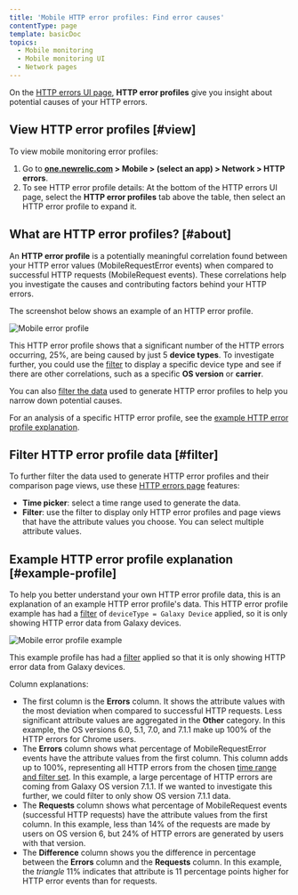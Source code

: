 ```yaml
---
title: 'Mobile HTTP error profiles: Find error causes'
contentType: page
template: basicDoc
topics:
  - Mobile monitoring
  - Mobile monitoring UI
  - Network pages
---
```


On the [HTTP errors UI page](/docs/mobile-monitoring/mobile-monitoring-ui/network-pages/http-errors-network-failure-analysis), **HTTP error profiles** give you insight about potential causes of your HTTP errors.

## View HTTP error profiles [#view]

To view mobile monitoring error profiles:

1. Go to **[one.newrelic.com](https://one.newrelic.com) > Mobile > (select an app) > Network > HTTP errors**.
2. To see HTTP error profile details: At the bottom of the HTTP errors UI page, select the **HTTP error profiles** tab above the table, then select an HTTP error profile to expand it.

## What are HTTP error profiles? [#about]

An **HTTP error profile** is a potentially meaningful correlation found between your HTTP error values (MobileRequestError events) when compared to successful HTTP requests (MobileRequest events). These correlations help you investigate the causes and contributing factors behind your HTTP errors.

The screenshot below shows an example of an HTTP error profile.

![Mobile error profile](./images/mobile-error-profile-devicetype.png "Mobile error profile")

This HTTP error profile shows that a significant number of the HTTP errors occurring, 25%, are being caused by just 5 **device types**. To investigate further, you could use the [filter](#filter) to display a specific device type and see if there are other correlations, such as a specific **OS version** or **carrier**.

You can also [filter the data](#filter) used to generate HTTP error profiles to help you narrow down potential causes.

For an analysis of a specific HTTP error profile, see the [example HTTP error profile explanation](#example-profile).

## Filter HTTP error profile data [#filter]

To further filter the data used to generate HTTP error profiles and their comparison page views, use these [HTTP errors page](docs/mobile-monitoring/mobile-monitoring-ui/network-pages/http-errors-network-failure-analysis#group-sort-filters) features:

* **Time picker**: select a time range used to generate the data.
* **Filter**: use the filter to display only HTTP error profiles and page views that have the attribute values you choose. You can select multiple attribute values.

## Example HTTP error profile explanation [#example-profile]

To help you better understand your own HTTP error profile data, this is an explanation of an example HTTP error profile's data. This HTTP error profile example has had a [filter](#filter) of `deviceType = Galaxy Device` applied, so it is only showing HTTP error data from Galaxy devices.

![Mobile error profile example](./images/mobile-error-profile-example_0.png "Mobile error profile example")

This example profile has had a [filter](#filter) applied so that it is only showing HTTP error data from Galaxy devices.

Column explanations:

* The first column is the **Errors** column. It shows the attribute values with the most deviation when compared to successful HTTP requests. Less significant attribute values are aggregated in the **Other** category. In this example, the OS versions 6.0, 5.1, 7.0, and 7.1.1 make up 100% of the HTTP errors for Chrome users.
* The **Errors** column shows what percentage of MobileRequestError events have the attribute values from the first column. This column adds up to 100%, representing all HTTP errors from the chosen [time range and filter set](#filter). In this example, a large percentage of HTTP errors are coming from Galaxy OS version 7.1.1. If we wanted to investigate this further, we could filter to only show OS version 7.1.1 data.
* The **Requests** column shows what percentage of MobileRequest events (successful HTTP requests) have the attribute values from the first column. In this example, less than 14% of the requests are made by users on OS version 6, but 24% of HTTP errors are generated by users with that version.
* The **Difference** column shows you the difference in percentage between the **Errors** column and the **Requests** column. In this example, the <i className="fa fa-caret-up"><span>triangle</span></i>
  11% indicates that attribute is 11 percentage points higher for HTTP error events than for requests.
